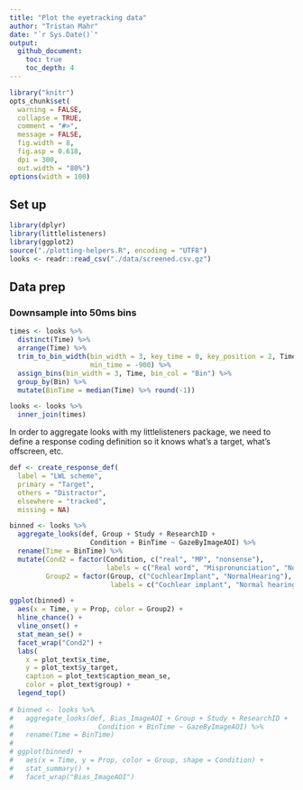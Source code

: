 ```yaml
---
title: "Plot the eyetracking data"
author: "Tristan Mahr"
date: "`r Sys.Date()`"
output: 
  github_document:
    toc: true
    toc_depth: 4
---
```


```r
library("knitr")
opts_chunk$set(
  warning = FALSE,
  collapse = TRUE, 
  comment = "#>", 
  message = FALSE,
  fig.width = 8,
  fig.asp = 0.618,
  dpi = 300,
  out.width = "80%")
options(width = 100)
```

## Set up

```r
library(dplyr)
library(littlelisteners)
library(ggplot2)
source("./plotting-helpers.R", encoding = "UTF8")
looks <- readr::read_csv("./data/screened.csv.gz")
```

## Data prep

### Downsample into 50ms bins

```r
times <- looks %>% 
  distinct(Time) %>% 
  arrange(Time) %>% 
  trim_to_bin_width(bin_width = 3, key_time = 0, key_position = 2, Time,
                    min_time = -900) %>% 
  assign_bins(bin_width = 3, Time, bin_col = "Bin") %>% 
  group_by(Bin) %>% 
  mutate(BinTime = median(Time) %>% round(-1))

looks <- looks %>% 
  inner_join(times)
```

In order to aggregate looks with my littlelisteners package, we need to define 
a response coding definition so it knows what's a target, what's offscreen, etc.

```r
def <- create_response_def(
  label = "LWL scheme",
  primary = "Target",
  others = "Distractor",
  elsewhere = "tracked", 
  missing = NA)
```

```r
binned <- looks %>% 
  aggregate_looks(def, Group + Study + ResearchID + 
                    Condition + BinTime ~ GazeByImageAOI) %>% 
  rename(Time = BinTime) %>% 
  mutate(Cond2 = factor(Condition, c("real", "MP", "nonsense"),
                        labels = c("Real word", "Mispronunciation", "Nonword")),
         Group2 = factor(Group, c("CochlearImplant", "NormalHearing"), 
                         labels = c("Cochlear implant", "Normal hearing")))

ggplot(binned) + 
  aes(x = Time, y = Prop, color = Group2) + 
  hline_chance() +
  vline_onset() +
  stat_mean_se() + 
  facet_wrap("Cond2") + 
  labs(
    x = plot_text$x_time, 
    y = plot_text$y_target, 
    caption = plot_text$caption_mean_se,
    color = plot_text$group) + 
  legend_top()
  
# binned <- looks %>% 
#   aggregate_looks(def, Bias_ImageAOI + Group + Study + ResearchID + 
#                     Condition + BinTime ~ GazeByImageAOI) %>% 
#   rename(Time = BinTime)
# 
# ggplot(binned) + 
#   aes(x = Time, y = Prop, color = Group, shape = Condition) + 
#   stat_summary() + 
#   facet_wrap("Bias_ImageAOI")
```



